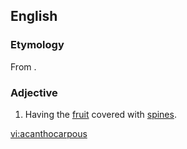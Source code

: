 ==English==

===Etymology===
From {{etyl|grc|en}} {{m|grc|ἄκανθος||acanthus}}{{suffix||carpous|lang=en}}.

===Adjective===
{{en-adj}}

# {{label|en|botany}} Having the [[fruit]] covered with [[spine]]s.

[[vi:acanthocarpous]]